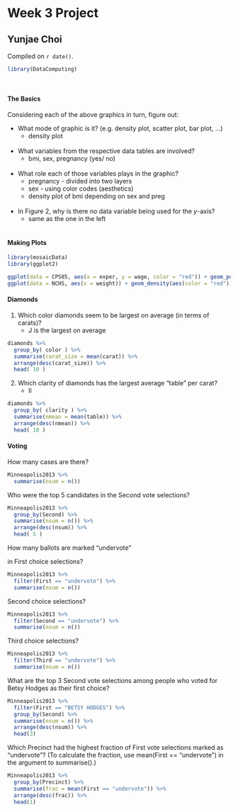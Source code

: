 # Week 3 Project

## Yunjae Choi

<!-- leave this material as is -->
Compiled on `r date()`.

```{r include = FALSE}
library(DataComputing)
```
<!-- put your content after this line -->

&nbsp;

#### The Basics

Considering each of the above graphics in turn, figure out:

* What mode of graphic is it? (e.g. density plot, scatter plot, bar plot, …)
    + density plot  
&nbsp;
  
* What variables from the respective data tables are involved?  
    + bmi, sex, pregnancy (yes/ no)  
&nbsp;
  
* What role each of those variables plays in the graphic?  
    + pregnancy - divided into two layers
    + sex - using color codes (aesthetics)
    + density plot of bmi depending on sex and preg  
&nbsp;
  
* In Figure 2, why is there no data variable being used for the $y$-axis?  
    + same as the one in the left  
&nbsp;
&nbsp;

#### Making Plots

```{r}
library(mosaicData)
library(ggplot2)
```


```{r}
ggplot(data = CPS85, aes(x = exper, y = wage, color = "red")) + geom_point() + facet_wrap( ~ sex)                  
ggplot(data = NCHS, aes(x = weight)) + geom_density(aes(color = "red")) + facet_wrap(~ sex)
```



#### Diamonds

1. Which color diamonds seem to be largest on average (in terms of carats)?  
    * J is the largest on average

```{r}
diamonds %>% 
  group_by( color ) %>% 
  summarise(carat_size = mean(carat)) %>%
  arrange(desc(carat_size)) %>% 
  head( 10 )
```


2. Which clarity of diamonds has the largest average “table” per carat?  
    * Il

```{r}
diamonds %>% 
  group_by( clarity ) %>% 
  summarise(nmean = mean(table)) %>%
  arrange(desc(nmean)) %>% 
  head( 10 )
```



#### Voting

How many cases are there?

```{r}
Minneapolis2013 %>% 
  summarise(nsum = n())
```


Who were the top 5 candidates in the Second vote selections?

```{r}
Minneapolis2013 %>% 
  group_by(Second) %>%
  summarise(nsum = n()) %>%
  arrange(desc(nsum)) %>% 
  head( 5 )
```




How many ballots are marked “undervote” 


in First choice selections?

```{r}
Minneapolis2013 %>% 
  filter(First == "undervote") %>%
  summarise(nsum = n())
```


Second choice selections?

```{r}
Minneapolis2013 %>% 
  filter(Second == "undervote") %>%
  summarise(nsum = n())
```


Third choice selections?

```{r}
Minneapolis2013 %>% 
  filter(Third == "undervote") %>%
  summarise(nsum = n())
```



What are the top 3 Second vote selections among people who voted for Betsy Hodges as their first choice?

```{r}
Minneapolis2013 %>% 
  filter(First == "BETSY HODGES") %>%
  group_by(Second) %>%
  summarise(nsum = n()) %>%
  arrange(desc(nsum)) %>%
  head(3)
```



Which Precinct had the highest fraction of First vote selections marked as “undervote”? (To calculate the fraction, use mean(First == "undervote") in the argument to summarise().)

```{r}
Minneapolis2013 %>% 
  group_by(Precinct) %>% 
  summarise(frac = mean(First == "undervote")) %>%
  arrange(desc(frac)) %>%
  head(1)
```











